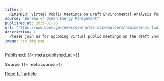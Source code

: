 ```yaml
---
title: >
  REMINDER: Virtual Public Meetings on Draft Environmental Analysis for Proposed Coastal Virginia Offshore Wind Project
source: "Bureau of Ocean Energy Management"
published_at: 2023-01-26
url: "https://www.boem.gov/newsroom/notes-stakeholders/reminder-virtual-public-meetings-draft-environmental-analysis-proposed"
description: >
  Please join us for upcoming virtual public meetings on the draft Environmental Impact Statement (EIS) for the proposed Coastal Virginia Offshore Wind (CVOW) project, offshore Virginia Beach, Virginia. The virtual public meetings will be held on the following dates and times. All times are Eastern: Wed., Jan. 25th, 2023; 5:00 pm Zoom Registration Link: https://us02web.zoom.us/webinar/register/WN_GDbWic1CTXKpQnBhx54QEQ Dial-in phone number: 888 788 0099 (Toll Free) Meeting ID: 851 4630 0603 Password: 94861339 Tues., Jan. 31st, 2023; 5:00 pm Zoom Registration Link: https://us02web.zoom.us/webinar...
image: rss_img.png
---
```



  Published: {{< meta published_at >}}
  

  Source: {{< meta source >}}
  

  [Read full article]({{< meta url >}}){target='blank'}
  

